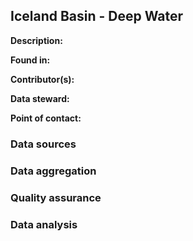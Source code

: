 ## Iceland Basin - Deep Water

**Description:** 


**Found in:**

**Contributor(s):**

**Data steward:**

**Point of contact:**

### Data sources

### Data aggregation

### Quality assurance

### Data analysis
